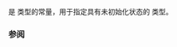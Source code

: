 {{cpp/title|n=experimental::|nullopt}}
{{cpp/experimental/optional/navbar}}
{{dcl begin}}
{{dcl header | experimental/optional}}
{{dcl | since=libfund_ts |1=
constexpr nullopt_t nullopt{/* 未指明 */};
}}
{{dcl end}}

{{tt|std::experimental::nullopt}} 是 {{lc|std::experimental::nullopt_t}} 类型的常量，用于指定具有未初始化状态的 {{tt|optional}} 类型。

===参阅===
{{dsc begin}}
{{dsc inc | cpp/experimental/optional/dsc nullopt_t}}
{{dsc end}}